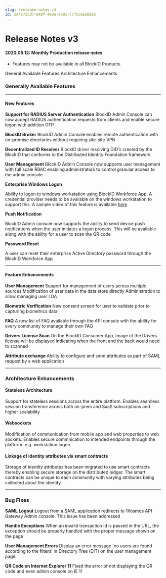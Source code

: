 ```yaml
---
slug: /release-notes-v3
id: Zd4c725d7-840f-4e0e-a801-c775c6e281a8
---
```

# Release Notes v3
#### 2020.05.12: Monthly Production release notes
* Features may not be available in all BlockID Products.

General Available Features
Architecture Enhancements

### Generally Available Features

* * *
#### New Features

**Support for RADIUS Server Authentication**
BlockID Admin Console can now accept RADIUS authentication requests from clients and enable secure logon with addition OTP

**BlockID Broker**
BlockID Admin Console enables remote authentication with on-premise directories without requiring site-site VPN

**Decentralized ID Resolver**
BlockID driver resolving DID's created by the BlockID that conforms to the Distributed Identity Foundation framework

**User Management**
BlockID Admin Console now supports user management with full scale RBAC enabling administrators to control granular access to the admin console

**Enterprise Windows Logon**

Ability to logon to windows workstation using BlockID Workforce App. A credential provider needs to be available on the windows workstation to support this. A sample video of this feature is available [here](https://www.youtube.com/watch?v=U8EapZIPDw4) 

**Push Notification**

BlockID Admin console now supports the ability to send device push notifications when the user initiates a logon process. This will be available along with the ability for a user to scan the QR code

**Password Reset**

A user can reset their enterprise Active Directory password through the BlockID Workforce App

* * *
#### Feature Enhancements

**User Management**
Support for management of users across multiple sources
Modification of user data in the data store directly
Administration to allow managing user LOA

**Biometric Verification**
New consent screen for user to validate prior to capturing biometrics data

**FAQ**
A new list of FAQ available through the API console with the ability for every community to manage their own FAQ

**Drivers License Scan**
On the BlockID Consumer App, image of the Drivers license will be displayed indicating when the front and the back  would need to scanned

**Attribute exchange**
Ability to configure and send attributes as part of SAML request by a web application

* * *

### Architecture Enhancements


#### Stateless Architecture
Support for stateless sessions across the entire platform. Enables seamless session transference across both on-prem and SaaS subscriptions and higher scalability

#### Websockets
Modification of communication from mobile app and web properties to web sockets. Enables secure commnication to intended endpoints through the platform. e.g. workstation logon

#### Linkage of Identity attributes via smart contracts
Storage of identity attributes has been migrated to use smart contracts thereby enabling secure storage on the distributed ledger. The smart contracts can be unique to each community with varying attributes being collected about the identity

* * *

### Bug Fixes

**SAML Logout**
Logout from a SAML application redirects to 1Kosmos API Gateway Admin console. This issue has been addressed

**Handle Exceptions**
When an invalid transaction id is passed in the URL, the exception should be properly handled with the proper message shown on the page

**User Management Errors**
Display an error message 'no users are found according to the filters' in Directory Tree (DIT) on the user management page.

**QR Code on Internet Explorer 11**
Fixed the error of not displaying the QR code and even admin console on IE 11
